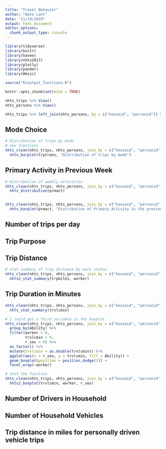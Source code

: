 ```yaml
---
title: "Travel Behavior"
author: "Nate Lant"
date: "11/19/2019"
output: html_document
editor_options: 
  chunk_output_type: console
---
```


```r
library(tidyverse)
library(knitr)
library(haven)
library(nhts2017)
library(plotly)
library(pander)
library(Hmisc)

source("R/output_functions.R")

knitr::opts_chunk$set(echo = TRUE)
```

```r
nhts_trips %>% View()
nhts_persons %>% View()

nhts_trips %>% left_join(nhts_persons, by = c("houseid", "personid")) %>% View()

```


## Mode Choice

```r
# Distribution of trips by mode
# new functions
nhts_clean(nhts_trips, nhts_persons, join_by = c("houseid", "personid"), age1 = 18, age2 = 65) %>%
  nhts_barplot(trptrans, "Distribution of trips by mode")


```


## Primary Activity in Previous Week
<!--- PRMACT --->
```r
# Distribution of weekly activities
nhts_clean(nhts_trips, nhts_persons, join_by = c("houseid", "personid")) %>%
  nhts_distribution(prmact)
             

nhts_clean(nhts_trips, nhts_persons, join_by = c("houseid", "personid"), 18, 65) %>%
  nhts_barplot(prmact, "Distribution of Primary Activity in the previous week")


```

## Number of trips per day
<!-- cnttdhh count of hh trips on travel day from households. -->
<!-- cnttdtr count of person trips on travel day from persons. -->
<!-- sameplc reason for no trips -->

## Trip Purpose
<!--- trip purpose summary: Whytrip1s --->

<!--- trip origin purpose: whyfrom --->
<!--- trip destination purpose: whyto --->

## Trip Distance
<!--- TRPMILES --->

```r
# stat summary of trip distance by work status
nhts_clean(nhts_trips, nhts_persons, join_by = c("houseid", "personid")) %>%
  nhts2_stat_summary(trpmiles, worker)
```

## Trip Duration in Minutes
<!--- TRVLCMIN responses 0-1200 --->

```r
nhts_clean(nhts_trips, nhts_persons, join_by = c("houseid", "personid")) %>%
  nhts_stat_summary(trvlcmin)

```

```r
# I could get a third variable in the boxplot.
nhts_clean(nhts_trips, nhts_persons, join_by = c("houseid", "personid")) %>%
  group_by(Ability) %>%
  filter(worker > 0,
         trvlcmin > 0,
         r_sex > 0) %>%
  as_factor() %>%
  mutate(trvlcmin = as.double(trvlcmin)) %>%
  ggplot(aes(x = r_sex, y = trvlcmin, fill = Ability)) +
  geom_boxplot(position = position_dodge(1)) +
  facet_wrap(~worker)

# test the function
nhts_clean(nhts_trips, nhts_persons, join_by = c("houseid", "personid")) %>%
  nhts2_boxplot(trvlcmin, worker, r_sex)

```

## Number of Drivers in Household
<!--- drvrcnt -->

## Number of Household Vehicles
<!--- HHVehcnt (might need to blend hh and pers data) --->

## Trip distance in miles for personally driven vehicle trips
<!--- VMT_MILE responses 0-5441 --->







